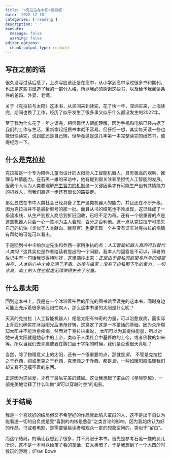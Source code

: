 ```yaml
---
title: '<克拉拉与太阳>读后感'
date: '2022-12-18'
categories: ['reading']
description: ' '
execute: 
  message: false
  warning: false
editor_options: 
  chunk_output_type: console
---
```


## 写在之前的话

很久没写过读后感了，上次写应该还是在高中，从小学到高中读过很多书和期刊，也正是这些书塑造了我的一部分人格，所以我必须感谢这些书，以及给予我阅读条件的爸妈、外婆、老师。

关于《克拉拉与太阳》这本书，从买回来到读完，花了快一年，深圳买来，上海读完，期间也换了工作，经历了似乎发生了很多事又似乎什么都没发生的2022年。

至于我为什么花了一年才读完，相信现代人很能理解，因为手机和电脑已经占据了我们的工作与生活，重新拿起纸质书本就不容易。但仔细一想，其实每天读一些也能很快读完，说到底还是自己懒，但毕竟这是这几年第一本完整读完的纸质书，值得纪念一下。

## 什么是克拉拉

克拉拉是一个专为陪伴儿童而设计的太阳能人工智能机器人，具有极高的观察、推理与共情能力。在石黑一雄的采访中，他有提到很关注甚至担忧人工智能的发展，但我个人认为人类要理解[产生智力的机制](https://yoshuabengio.org/research/)这一关键因素才有可能生产出有共情能力的机器人，而我们离这一步还有很长的路要走。

那么显然在书中人类社会已经具备了生产这类机器人的能力，并且还在不断升级，因为克拉拉并不是最新型号的那一批。而且从书的结尾也不难发现，这已经成了一条流水线，从生产到投入商店到折旧回收，已经不足为奇。还有一个很重要的点是这些机器人只会一心一意地为主人着想，百分之百利他。这一点从克拉拉宁可损失自己的机油（类似于人类献血、献器官）也要实现一个并没有证实对克拉拉的病情有帮助的可能可以看出。

于是回到书中卡帕尔迪先生和乔西一家所争执的点：*人工智能机器人真的可以替代人类吗？*这其实也是作者给读者提出的一个问题，我本人的回答是不可以，译者的后记中有一句话我觉得特别好，这里摘抄出来：*正是由于自私的欲望与升华的渴望并存，人类的心中才会充满了矛盾、彷徨与痛苦；没有了自私那下坠的重力，一切崇高、向上的人性也就虚无缥缈得失去了分量。*

## 什么是太阳

回到这本书上，我是在一个沐浴着午后的阳光的图书馆里读完的这本书，同时身边可能还充斥着很多新冠阳性病人，那么这本书里的太阳是什么呢？

天真的克拉拉（人工智能机器人）相信太阳有神奇的力量，可以治愈疾病，而实际上乔西也确实在沐浴阳光后渐渐好转，这奠定了这是一本童话的基础，因为众所周知太阳并不能治愈疾病。然而对于克拉拉来说，
太阳可以为其提供能量，所以对她来说太阳就是她心中的上帝，类似于人类社会中基督教的上帝，或者佛教的如来等。所以当我们去寺庙或者在胸口画十字架的时候，我们是否也很天真呢？

当然，除了物理意义上的太阳，还有一个很重要的点，那就是*爱*， 不管是克拉拉之于乔西，抑或里克之于乔西，克里西之于乔西，都是*爱*，一种如暖阳般温暖我们却又看不见摸不着的东西。

正是因为这些爱，才有了最后完美的结局。这让我想起了诺兰的《星际穿越》，一部完美地诠释了什么叫做“*爱*可以穿越时空”的电影。

## 关于结局

我是一个喜欢好的结局但又不希望好的作品就此陷入窠臼的人，这不是出于自认为能看透一切的自负或是受“喜剧的内核是悲剧”之类言论的影响。因为我始终认为好的作品，书或者电影，是需要留给读者和观众一定的想象空间的，类似于“留白”。

而这个结局，的确让我想到了很多，并不局限于本书。首先是参考石黑一雄的女儿所说，这不是一本可以给孩子看的童话，它太黑暗了，于是我想到了一个大四的时候玩的游戏：《Fran Bow》

